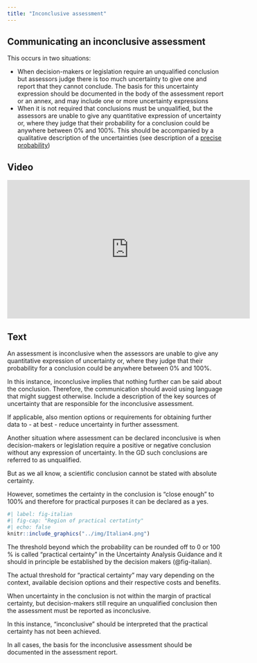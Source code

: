 ```yaml
---
title: "Inconclusive assessment"
---
```


## Communicating an inconclusive assessment 

This occurs in two situations:

- When decision-makers or legislation require an unqualified conclusion but assessors judge there is too much uncertainty to give one and report that they cannot conclude. The basis for this uncertainty expression should be documented in the body of the assessment report or an annex, and may include one or more uncertainty expressions 
- When it is not required that conclusions must be unqualified, but the assessors are unable to give any quantitative expression of uncertainty or, where they judge that their probability for a conclusion could be anywhere between 0% and 100%. This should be accompanied by a qualitative description of the uncertainties (see description of a [precise probability](expressions-precise.qmd))

:::: {.panel-tabset}

## Video

<iframe width="560px" height="320px" allowfullscreen="true" allow="autoplay *" title="Sequence_IA_InconclusiveAssessments" src="https://lu.instructuremedia.com/embed/d7fc79ad-131a-4670-b6b1-4c9da1ec939d" frameborder="0"></iframe>

## Text

An assessment is inconclusive when the assessors are unable to give any quantitative expression of uncertainty or, where they judge that their probability for a conclusion could be anywhere between 0% and 100%. 
 
In this instance, inconclusive implies that nothing further can be said about the conclusion. Therefore, the communication should avoid using language that might suggest otherwise. Include a description of the key sources of uncertainty that are responsible for the inconclusive assessment.
 
If applicable, also mention options or requirements for obtaining further data to - at best - reduce uncertainty in further assessment.
 
Another situation where assessment can be declared inconclusive is when decision-makers or legislation require a positive or negative conclusion without any expression of uncertainty. In the GD such conclusions are referred to as unqualified.  
 
But as we all know, a scientific conclusion cannot be stated with absolute certainty. 
 
However, sometimes the certainty in the conclusion is “close enough” to 100% and therefore for practical purposes it can be declared as a yes. 

```r
#| label: fig-italian
#| fig-cap: "Region of practical certatinty"
#| echo: false
knitr::include_graphics("../img/Italian4.png")
```


The threshold beyond which the probability can be rounded off to 0 or 100 % is called “practical certainty” in the Uncertainty Analysis Guidance and it should in principle be established by the decision makers (@fig-italian). 
 
The actual threshold for “practical certainty” may vary depending on the context, available decision options and their respective costs and benefits.
 
When uncertainty in the conclusion is not within the margin of practical certainty, but decision-makers still require an unqualified conclusion then the assessment must be reported as inconclusive. 

In this instance, “inconclusive” should be interpreted that the practical certainty has not been achieved. 
 
In all cases, the basis for the inconclusive assessment should be documented in the assessment report.

:::: 
 





